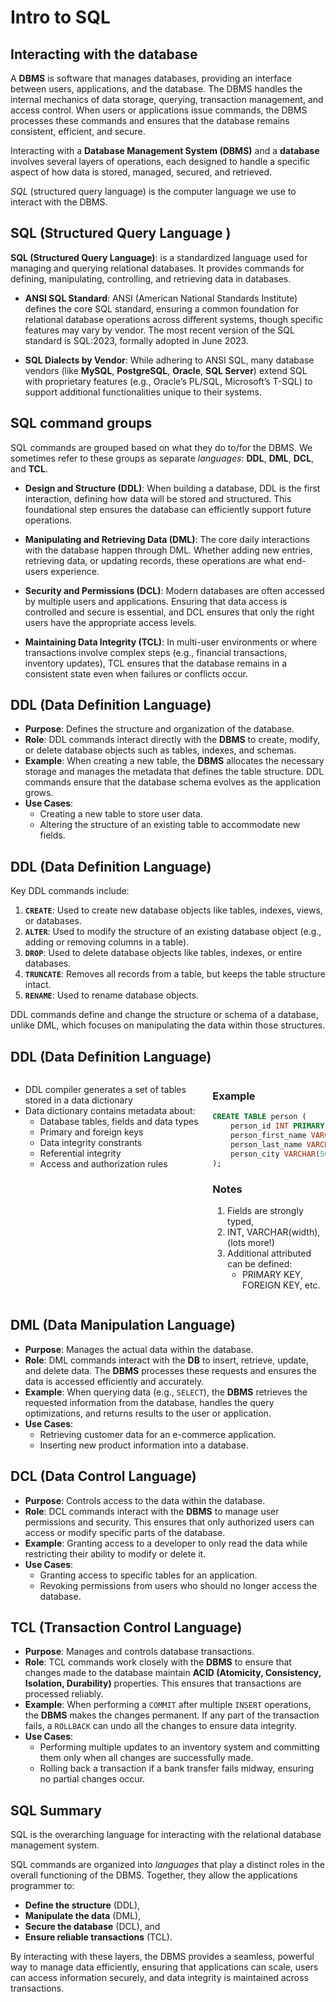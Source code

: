 # Intro to SQL

## Interacting with the database

A **DBMS** is software that manages databases, providing an interface between users, applications, and the database. The DBMS handles the internal mechanics of data storage, querying, transaction management, and access control. When users or applications issue commands, the DBMS processes these commands and ensures that the database remains consistent, efficient, and secure.

Interacting with a **Database Management System (DBMS)** and a **database** involves several layers of operations, each designed to handle a specific aspect of how data is stored, managed, secured, and retrieved.

*SQL* (structured query language) is the computer language we use to interact with the DBMS.

## SQL (Structured Query Language )

**SQL (Structured Query Language)**: is a standardized language used for managing and querying relational databases. It provides commands for defining, manipulating, controlling, and retrieving data in databases.

- **ANSI SQL Standard**: ANSI (American National Standards Institute) defines the core SQL standard, ensuring a common foundation for relational database operations across different systems, though specific features may vary by vendor.
The most recent version of the SQL standard is SQL:2023, formally adopted in June 2023.

- **SQL Dialects by Vendor**: While adhering to ANSI SQL, many database vendors (like **MySQL**, **PostgreSQL**, **Oracle**, **SQL Server**) extend SQL with proprietary features (e.g., Oracle’s PL/SQL, Microsoft’s T-SQL) to support additional functionalities unique to their systems.


## SQL command groups

SQL commands are grouped based on what they do to/for the DBMS.  We sometimes refer to these groups as separate *languages*: **DDL**, **DML**, **DCL**, and **TCL**.

* **Design and Structure (DDL)**: When building a database, DDL is the first interaction, defining how data will be stored and structured. This foundational step ensures the database can efficiently support future operations.

* **Manipulating and Retrieving Data (DML)**: The core daily interactions with the database happen through DML. Whether adding new entries, retrieving data, or updating records, these operations are what end-users experience.

* **Security and Permissions (DCL)**: Modern databases are often accessed by multiple users and applications. Ensuring that data access is controlled and secure is essential, and DCL ensures that only the right users have the appropriate access levels.

* **Maintaining Data Integrity (TCL)**: In multi-user environments or where transactions involve complex steps (e.g., financial transactions, inventory updates), TCL ensures that the database remains in a consistent state even when failures or conflicts occur.

## DDL (Data Definition Language)

- **Purpose**: Defines the structure and organization of the database.
- **Role**: DDL commands interact directly with the **DBMS** to create, modify, or delete database objects such as tables, indexes, and schemas.
- **Example**: When creating a new table, the **DBMS** allocates the necessary storage and manages the metadata that defines the table structure. DDL commands ensure that the database schema evolves as the application grows.
- **Use Cases**:
  - Creating a new table to store user data.
  - Altering the structure of an existing table to accommodate new fields.

## DDL (Data Definition Language)

Key DDL commands include:

1. **`CREATE`**: Used to create new database objects like tables, indexes, views, or databases.
2. **`ALTER`**: Used to modify the structure of an existing database object (e.g., adding or removing columns in a table).
3. **`DROP`**: Used to delete database objects like tables, indexes, or entire databases.
4. **`TRUNCATE`**: Removes all records from a table, but keeps the table structure intact.
5. **`RENAME`**: Used to rename database objects.

DDL commands define and change the structure or schema of a database, unlike DML, which focuses on manipulating the data within those structures.

## DDL (Data Definition Language)

:::: {.columns}
::: {.column}
* DDL compiler generates a set of tables stored in a data dictionary
* Data dictionary contains metadata about:
    - Database tables, fields and data types
    - Primary and foreign keys
    - Data integrity constrants
    - Referential integrity
    - Access and authorization rules
:::
::: {.column}
### Example

```sql
CREATE TABLE person (
    person_id INT PRIMARY KEY,
    person_first_name VARCHAR(50),
    person_last_name VARCHAR(50),
    person_city VARCHAR(50)
);

```

### Notes

1. Fields are strongly typed,
1. INT, VARCHAR(width), (lots more!)
1. Additional attributed can be defined:
    * PRIMARY KEY, FOREIGN KEY, etc.

:::
::::


## DML (Data Manipulation Language)

- **Purpose**: Manages the actual data within the database.
- **Role**: DML commands interact with the **DB** to insert, retrieve, update, and delete data. The **DBMS** processes these requests and ensures the data is accessed efficiently and accurately.
- **Example**: When querying data (e.g., `SELECT`), the **DBMS** retrieves the requested information from the database, handles the query optimizations, and returns results to the user or application.
- **Use Cases**:
  - Retrieving customer data for an e-commerce application.
  - Inserting new product information into a database.


## DCL (Data Control Language)

- **Purpose**: Controls access to the data within the database.
- **Role**: DCL commands interact with the **DBMS** to manage user permissions and security. This ensures that only authorized users can access or modify specific parts of the database.
- **Example**: Granting access to a developer to only read the data while restricting their ability to modify or delete it.
- **Use Cases**:
  - Granting access to specific tables for an application.
  - Revoking permissions from users who should no longer access the database.

## TCL (Transaction Control Language)

- **Purpose**: Manages and controls database transactions.
- **Role**: TCL commands work closely with the **DBMS** to ensure that changes made to the database maintain **ACID (Atomicity, Consistency, Isolation, Durability)** properties. This ensures that transactions are processed reliably.
- **Example**: When performing a `COMMIT` after multiple `INSERT` operations, the **DBMS** makes the changes permanent. If any part of the transaction fails, a `ROLLBACK` can undo all the changes to ensure data integrity.
- **Use Cases**:
  - Performing multiple updates to an inventory system and committing them only when all changes are successfully made.
  - Rolling back a transaction if a bank transfer fails midway, ensuring no partial changes occur.

## SQL Summary

SQL is the overarching language for interacting with the relational database management system.

SQL commands are organized into *languages* that play a distinct roles in the overall functioning of the DBMS. Together, they allow the applications programmer to:

- **Define the structure** (DDL),
- **Manipulate the data** (DML),
- **Secure the database** (DCL), and
- **Ensure reliable transactions** (TCL).

By interacting with these layers, the DBMS provides a seamless, powerful way to manage data efficiently, ensuring that applications can scale, users can access information securely, and data integrity is maintained across transactions.
